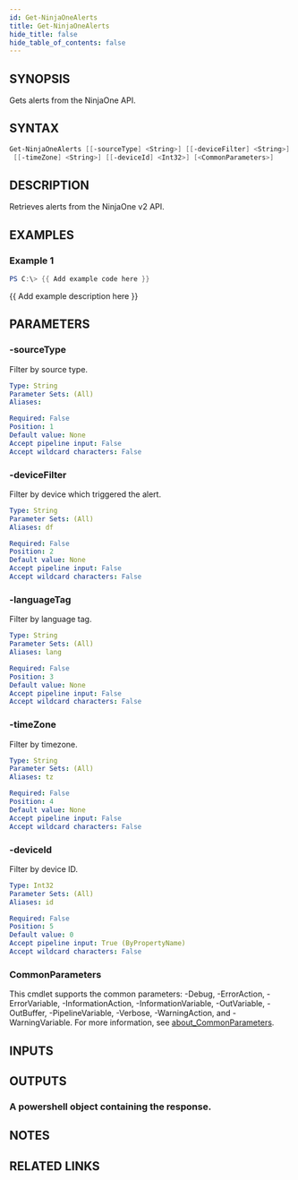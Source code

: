 ```yaml
---
id: Get-NinjaOneAlerts
title: Get-NinjaOneAlerts
hide_title: false
hide_table_of_contents: false
---
```


## SYNOPSIS

Gets alerts from the NinjaOne API.

## SYNTAX

```powershell
Get-NinjaOneAlerts [[-sourceType] <String>] [[-deviceFilter] <String>] [[-languageTag] <String>]
 [[-timeZone] <String>] [[-deviceId] <Int32>] [<CommonParameters>]
```

## DESCRIPTION

Retrieves alerts from the NinjaOne v2 API.

## EXAMPLES

### Example 1

```powershell
PS C:\> {{ Add example code here }}
```

{{ Add example description here }}

## PARAMETERS

### -sourceType

Filter by source type.

```yaml
Type: String
Parameter Sets: (All)
Aliases:

Required: False
Position: 1
Default value: None
Accept pipeline input: False
Accept wildcard characters: False
```

### -deviceFilter

Filter by device which triggered the alert.

```yaml
Type: String
Parameter Sets: (All)
Aliases: df

Required: False
Position: 2
Default value: None
Accept pipeline input: False
Accept wildcard characters: False
```

### -languageTag

Filter by language tag.

```yaml
Type: String
Parameter Sets: (All)
Aliases: lang

Required: False
Position: 3
Default value: None
Accept pipeline input: False
Accept wildcard characters: False
```

### -timeZone

Filter by timezone.

```yaml
Type: String
Parameter Sets: (All)
Aliases: tz

Required: False
Position: 4
Default value: None
Accept pipeline input: False
Accept wildcard characters: False
```

### -deviceId

Filter by device ID.

```yaml
Type: Int32
Parameter Sets: (All)
Aliases: id

Required: False
Position: 5
Default value: 0
Accept pipeline input: True (ByPropertyName)
Accept wildcard characters: False
```

### CommonParameters

This cmdlet supports the common parameters: -Debug, -ErrorAction, -ErrorVariable, -InformationAction, -InformationVariable, -OutVariable, -OutBuffer, -PipelineVariable, -Verbose, -WarningAction, and -WarningVariable. For more information, see [about_CommonParameters](http://go.microsoft.com/fwlink/?LinkID=113216).

## INPUTS

## OUTPUTS

### A powershell object containing the response.

## NOTES

## RELATED LINKS

